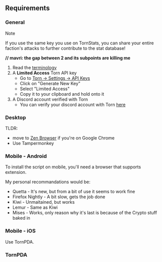 ## Requirements

### General

> [!Note]
>
> If you use the same key you use on TornStats, you can share your entire faction's attacks to further contribute to the stat database!

**// mavri: the gap between 2 and its subpoints are killing me**

1. Read the [terminology](/terminology)
1. A **Limited Access** Torn API key
	* Go to [Torn -> Settings -> API Keys](https://www.torn.com/preferences.php#tab=api)
	* Click on "Generate New Key"
	* Select "Limited Access"
	* Copy it to your clipboard and hold onto it
1. A Discord account verified with Torn
    * You can verify your discord account with Torn [here](https://discord.com/api/oauth2/authorize?client_id=441210177971159041&redirect_uri=https%3A%2F%2Fwww.torn.com%2Fdiscord.php&response_type=code&scope=identify)

### Desktop

TLDR:
* move to [Zen Browser](https://zen-browser.app/) if you're on Google Chrome
* Use Tampermonkey

### Mobile - Android

To install the script on mobile, you'll need a browser that supports extension.

My personal recommandations would be:
* Quetta - It's new, but from a bit of use it seems to work fine
* Firefox Nightly - A bit slow, gets the job done
* Kiwi - Unmaitained, but works
* Lemur - Same as Kiwi
* Mises - Works, only reason why it's last is because of the Crypto stuff baked in

### Mobile - iOS

Use TornPDA.

### TornPDA


